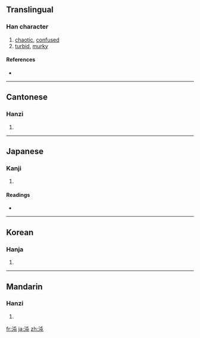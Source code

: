 ==Translingual==

===Han character===
{{Han char|rn=85|rad=水|as=04|sn=7|four=3511<sub>7</sub>|canj=水心山 (EPU)}}

# [[chaotic]], [[confused]]
# [[turbid]], [[murky]]

====References====
* {{Han ref|kx=0610.100|dkj=17193|dj=1003.040|hdz=31561.090|uh=6C8C|ud=27788|bh=A850|bd=43088}}

----

==Cantonese==

===Hanzi===
{{yue-hanzi|jyut=|y=deun6}}

# {{defn|Cantonese}}

----

==Japanese==

===Kanji===
{{ja-kanji|grade=|rs=水04}}

# {{defn|Japanese}}

====Readings====
* {{ja-readings|on=[[とん]] (ton)|kun=[[ふさがる]] (fusagaru), [[くらい]] (kurai), [[おろか]] (oroka)}}

----

==Korean==

===Hanja===
{{ko-hanja|hangeul=돈|eumhun=|rv=don|mr=ton|y=ton}}

# {{defn|Korean}}

----

==Mandarin==

===Hanzi===
{{cmn-hanzi|pin=[[dùn]] ([[dun4]])|wg=tun<sup>4</sup>}}

# {{defn|Mandarin}}

[[fr:沌]]
[[ja:沌]]
[[zh:沌]]